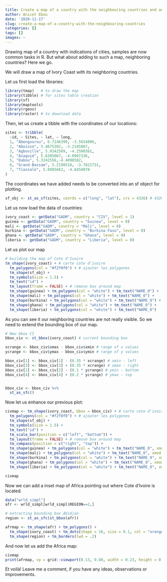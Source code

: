 ```yaml
---
title: Create a map of a country with the neighbouring countries and an inset map
author: Anicet Ebou
date: '2020-11-17'
slug: create-a-map-of-a-country-with-the-neighbouring-countries
categories: []
tags: []
images: ~
---
```


Drawing map of a country with indications of cities, samples are now common tasks in R. But what about adding to such a map, neighboring countries? Here we go.

We will draw a map of Ivory Coast with its neighboring countries.

Let us first load the libraries:

```r
library(tmap)   # to draw the map
library(tibble) # for sites table creation
library(sf)
library(maptools)
library(rgeos)
library(raster) # to download data
```


Then, let us create a tibble with the coordinates of our locations:

```r
sites <- tribble(
  ~id, ~ Sites, ~ lat, ~ long,
  1, "Abengourou", 6.7146399, -3.5654096,
  2, "Aboisso", 5.4675302, -3.2185867,
  3, "Agboville", 5.9342509, -4.2500361,
  4, "Azaguié", 5.6305067, -4.0907336,
  5, "Dabou", 5.3242556,-4.4098582,
  6, "Grand-Bassam", 5.2198516, -3.7821731,
  7, "Tiassalé", 5.8985662, -4.8458078
)
```


The coordinates we have added needs to be converted into an sf object for plotting. 

```r
sf_obj <- st_as_sf(sites, coords = c("long", "lat"), crs = 4326) # 4326: Geodetic coordinate system for World
```


Let us now load the data of countries:

```r
ivory_coast <- getData("GADM", country = "CIV", level = 1)
guinea <- getData("GADM", country = "Guinea", level = 0)
mali <- getData("GADM", country = "Mali", level = 0)
burkina <- getData("GADM", country = "Burkina Faso", level = 0)
ghana <- getData("GADM", country = "Ghana", level = 0)
liberia <- getData("GADM", country = "Liberia", level = 0)
```


Let us plot our map

```r
# building the map of Cote d'Ivoire
tm_shape(ivory_coast) + # carte cote d'ivoire
  tm_polygons(col = "#f2f0f0") + # ajouter les polygones
  tm_shape(sf_obj) + 
  tm_symbols(size = 1.5) +
  tm_text("id") +
  tm_layout(frame = FALSE) + # remove box around map
  tm_shape(guinea) + tm_polygons(col = "white") + tm_text("NAME_0") +
  tm_shape(mali) + tm_polygons(col = "white") + tm_text("NAME_0") +
  tm_shape(burkina) + tm_polygons(col = "white") + tm_text("NAME_0") +
  tm_shape(ghana) + tm_polygons(col = "white") + tm_text("NAME_0") +
  tm_shape(liberia) + tm_polygons(col = "white") + tm_text("NAME_0")

```

As you can see it our neighboring countries are not really visible. So we need to extend the bounding box of our map.

```r
# New bbox CI
bbox_civ <- st_bbox(ivory_coast) # current bounding box

xcrange <- bbox_civ$xmax - bbox_civ$xmin # range of x values
ycrange <- bbox_civ$ymax - bbox_civ$ymin # range of y values

bbox_civ[1] <- bbox_civ[1] - (0.35 * xcrange) # xmin - left
bbox_civ[3] <- bbox_civ[3] + (0.35 * xcrange) # xmax - right
bbox_civ[2] <- bbox_civ[2] - (0.1 * ycrange) # ymin - bottom
bbox_civ[4] <- bbox_civ[4] + (0.2 * ycrange) # ymax - top


bbox_civ <- bbox_civ %>%
  st_as_sfc()
```

Now let us enhance our previous plot:

```r
civmap <- tm_shape(ivory_coast, bbox = bbox_civ) + # carte cote d'ivoire
  tm_polygons(col = "#f2f0f0") + # ajouter les polygones
  tm_shape(sf_obj) + 
  tm_symbols(size = 1.5) +
  tm_text("id") +
  tm_scale_bar(position = c("left", "bottom")) +
  tm_layout(frame = FALSE) + # remove box around map
  tm_compass(position = c("right", "top")) +
  tm_shape(guinea) + tm_polygons(col = "white") + tm_text("NAME_0", xmod = 5, ymod = -2) +
  tm_shape(mali) + tm_polygons(col = "white") + tm_text("NAME_0", xmod = -10, ymod = -18) +
  tm_shape(burkina) + tm_polygons(col = "white") + tm_text("NAME_0", xmod = -7, ymod = -4) +
  tm_shape(ghana) + tm_polygons(col = "white") + tm_text("NAME_0", xmod = -2, ymod = -2) +
  tm_shape(liberia) + tm_polygons(col = "white") + tm_text("NAME_0", xmod = 2, ymod = -2)

civmap
```

Now we can add a inset map of Africa pointing out where Cote d'Ivoire is located.

```r
data("wrld_simpl")
afr <- wrld_simpl[wrld_simpl$REGION==2,]

# extracting bounding box Abidjan
region <- st_as_sfc(st_bbox(afr))

afrmap <- tm_shape(afr) + tm_polygons() + 
  tm_shape(ivory_coast) + tm_dots(shape = 16, size = 0.1, col = "orange") +
  tm_shape(region) + tm_borders(lwd = .2)
```

And now let us add the Africa map:

```r
civmap
print(afrmap, vp = grid::viewport(0.13, 0.88, width = 0.23, height = 0.23))
```

Et voilà! Leave me a comment, if you have any ideas, observations or improvements.